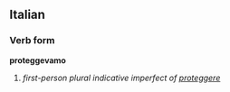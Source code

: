 ==Italian==
===Verb form===
'''proteggevamo'''

# ''first-person plural indicative imperfect of [[proteggere]]''